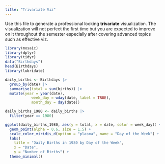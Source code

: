 ```yaml
---
title: "Trivariate Viz"
---
```


Use this file to generate a professional looking **trivariate** visualization.  The visualization will not perfect the first time but you are expected to improve on it throughout the semester especially after covering advanced topics such as effective viz.

```r

library(mosaic)
library(dplyr)
library(tidyr)
data("Birthdays")
head(Birthdays)
library(lubridate)

daily_births <- Birthdays |>
  group_by(date) |>
  summarise(total = sum(births)) |>
  mutate(year = year(date),
            week_day = wday(date, label = TRUE),
            month_day = day(date))

daily_births_1980 <- daily_births |>
  filter(year == 1980)

ggplot(daily_births_1980, aes(y = total, x = date, color = week_day)) +
  geom_point(alpha = 0.6, size = 1.5) +
  scale_color_viridis_d(option = "plasma", name = "Day of the Week") +
  labs(
    title = "Daily Births in 1980 by Day of the Week",
    x = "Date",
    y = "Number of Births") +
  theme_minimal()
```

